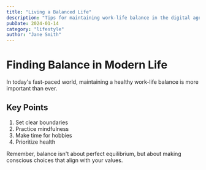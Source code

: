 ```yaml
---
title: "Living a Balanced Life"
description: "Tips for maintaining work-life balance in the digital age"
pubDate: 2024-01-14
category: "lifestyle"
author: "Jane Smith"
---
```


# Finding Balance in Modern Life

In today's fast-paced world, maintaining a healthy work-life balance is more important than ever.

## Key Points

1. Set clear boundaries
2. Practice mindfulness
3. Make time for hobbies
4. Prioritize health

Remember, balance isn't about perfect equilibrium, but about making conscious choices that align with your values.
